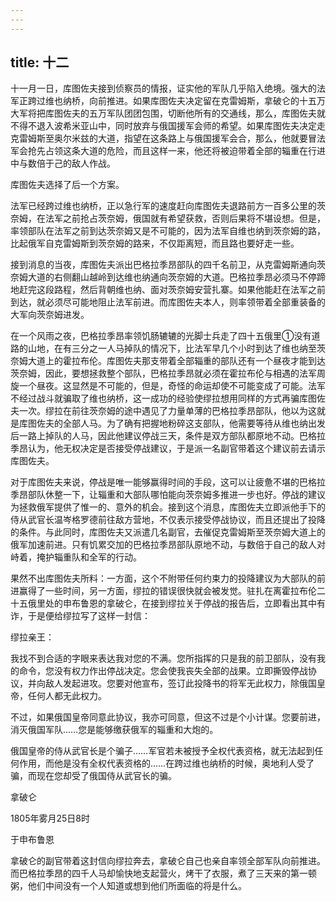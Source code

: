 ```yaml
---
---
---
```

title: 十二
---



十一月一日，库图佐夫接到侦察员的情报，证实他的军队几乎陷入绝境。强大的法军正跨过维也纳桥，向前推进。如果库图佐夫决定留在克雷姆斯，拿破仑的十五万大军将把库图佐夫的五万军队团团包围，切断他所有的交通线，那么，库图佐夫就不得不退入波希米亚山中，同时放弃与俄国援军会师的希望。如果库图佐夫决定走克雷姆斯至奥尔米兹的大道，指望在这条路上与俄国援军会合，那么，他就要冒法军会抢先占领这条大道的危险，而且这样一来，他还将被迫带着全部的辎重在行进中与数倍于己的敌人作战。

库图佐夫选择了后一个方案。

法军已经跨过维也纳桥，正以急行军的速度赶向库图佐夫退路前方一百多公里的茨奈姆，在法军之前抢占茨奈姆，俄国就有希望获救，否则后果将不堪设想。但是，率领部队在法军之前到达茨奈姆又是不可能的，因为法军自维也纳到茨奈姆的路，比起俄军自克雷姆斯到茨奈姆的路来，不仅距离短，而且路也要好走一些。

接到消息的当夜，库图佐夫派出巴格拉季昂部队的四千名前卫，从克雷姆斯通向茨奈姆大道的右侧翻山越岭到达维也纳通向茨奈姆的大道。巴格拉季昂必须马不停蹄地赶完这段路程，然后背朝维也纳、面对茨奈姆安营扎寨。如果他能赶在法军之前到达，就必须尽可能地阻止法军前进。而库图佐夫本人，则率领带着全部重装备的大军向茨奈姆进发。

在一个风雨之夜，巴格拉季昂率领饥肠辘辘的光脚士兵走了四十五俄里①没有道路的山地，在有三分之一人马掉队的情况下，比法军早几个小时到达了维也纳至茨奈姆大道上的霍拉布伦。库图佐夫那支带着全部辎重的部队还有一个昼夜才能到达茨奈姆，因此，要想拯救整个部队，巴格拉季昂就必须在霍拉布伦与相遇的法军周旋一个昼夜。这显然是不可能的，但是，奇怪的命运却使不可能变成了可能。法军不经过战斗就骗取了维也纳桥，这一成功的经验使缪拉想用同样的方式再骗库图佐夫一次。缪拉在前往茨奈姆的途中遇见了力量单薄的巴格拉季昂部队，他以为这就是库图佐夫的全部人马。为了确有把握地粉碎这支部队，他需要等待从维也纳出发后一路上掉队的人马，因此他建议停战三天，条件是双方部队都原地不动。巴格拉季昂认为，他无权决定是否接受停战建议，于是派一名副官带着这个建议前去请示库图佐夫。

对于库图佐夫来说，停战是唯一能够赢得时间的手段，这可以让疲惫不堪的巴格拉季昂部队休整一下，让辎重和大部队哪怕能向茨奈姆多推进一步也好。停战的建议为拯救俄军提供了惟一的、意外的机会。接到这个消息，库图佐夫立即派他手下的侍从武官长温岑格罗德前往敌方营地，不仅表示接受停战协议，而且还提出了投降的条件。与此同时，库图佐夫又派遣几名副官，去催促克雷姆斯至茨奈姆大道上的俄军加速前进。只有饥累交加的巴格拉季昂部队原地不动，与数倍于自己的敌人对峙着，掩护辎重队和全军的行动。

果然不出库图佐夫所料：一方面，这个不附带任何约束力的投降建议为大部队的前进赢得了一些时间，另一方面，缪拉的错误很快就会被发觉。驻扎在离霍拉布伦二十五俄里处的申布鲁恩的拿破仑，在接到缪拉关于停战的报告后，立即看出其中有诈，于是便给缪拉写了这样一封信：

缪拉亲王：

我找不到合适的字眼来表达我对您的不满。您所指挥的只是我的前卫部队，没有我的命令，您没有权力作出停战决定。您会使我丧失全部的战果。立即撕毁停战协议，并向敌人发起进攻。您要对他宣布，签订此投降书的将军无此权力，除俄国皇帝，任何人都无此权力。

不过，如果俄国皇帝同意此协议，我亦可同意，但这不过是个小计谋。您要前进，消灭俄国军队……您是能够缴获俄军的辎重和大炮的。

俄国皇帝的侍从武官长是个骗子……军官若未被授予全权代表资格，就无法起到任何作用，而他是没有全权代表资格的……在跨过维也纳桥的时候，奥地利人受了骗，而现在您却受了俄国侍从武官长的骗。

拿破仑

1805年雾月25日8时

于申布鲁恩

拿破仑的副官带着这封信向缪拉奔去，拿破仑自己也亲自率领全部军队向前推进。而巴格拉季昂的四千人马却愉快地支起营火，烤干了衣服，煮了三天来的第一顿粥，他们中间没有一个人知道或想到他们所面临的将是什么。